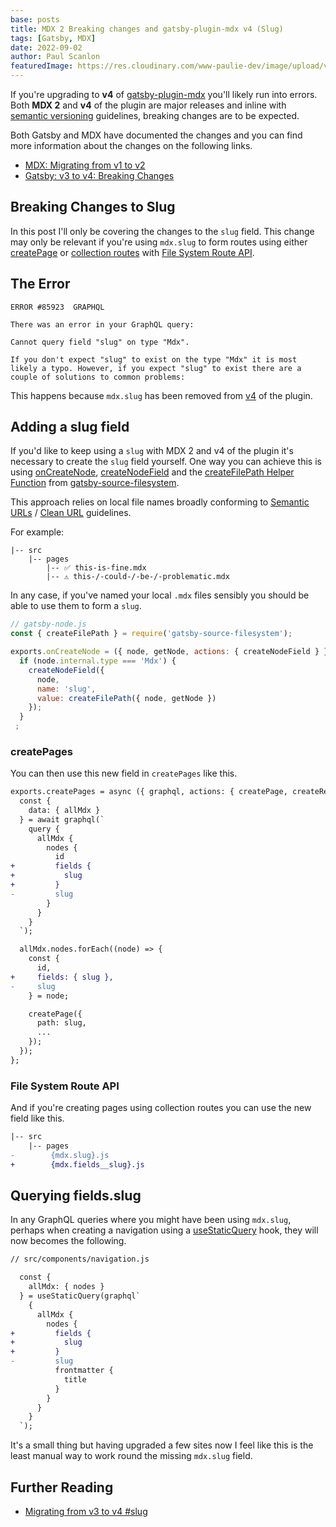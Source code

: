 ```yaml
---
base: posts
title: MDX 2 Breaking changes and gatsby-plugin-mdx v4 (Slug)
tags: [Gatsby, MDX]
date: 2022-09-02
author: Paul Scanlon
featuredImage: https://res.cloudinary.com/www-paulie-dev/image/upload/v1662113138/paulie.dev/2022/09/mdx-2-breaking-change-slug_pltwrl.jpg
---
```


If you're upgrading to **v4** of
[gatsby-plugin-mdx](https://www.gatsbyjs.com/plugins/gatsby-plugin-mdx/?=gatsby-plugin-mdx) you'll likely run into
errors. Both **MDX 2** and **v4** of the plugin are major releases and inline with
[semantic versioning](https://docs.npmjs.com/about-semantic-versioning) guidelines, breaking changes are to be expected.

Both Gatsby and MDX have documented the changes and you can find more information about the changes on the following
links.

- [MDX: Migrating from v1 to v2](https://mdxjs.com/migrating/v2/)
- [Gatsby: v3 to v4: Breaking Changes](https://www.gatsbyjs.com/plugins/gatsby-plugin-mdx/?=gatsby-plugin-mdx#v3-to-v4-breaking-changes)

## Breaking Changes to Slug

In this post I'll only be covering the changes to the `slug` field. This change may only be relevant if you're using
`mdx.slug` to form routes using either
[createPage](https://www.gatsbyjs.com/docs/reference/config-files/gatsby-node/#createPages) or
[collection routes](https://www.gatsbyjs.com/docs/reference/routing/file-system-route-api/#collection-routes) with
[File System Route API](https://www.gatsbyjs.com/docs/reference/routing/file-system-route-api/).

## The Error

```shell
ERROR #85923  GRAPHQL

There was an error in your GraphQL query:

Cannot query field "slug" on type "Mdx".

If you don't expect "slug" to exist on the type "Mdx" it is most likely a typo. However, if you expect "slug" to exist there are a
couple of solutions to common problems:
```

This happens because `mdx.slug` has been removed from
[v4](https://www.gatsbyjs.com/plugins/gatsby-plugin-mdx/?=gatsby-plugin-mdx#v3-to-v4-breaking-changes) of the plugin.

## Adding a slug field

If you'd like to keep using a `slug` with MDX 2 and v4 of the plugin it's necessary to create the `slug` field yourself.
One way you can achieve this is using
[onCreateNode](https://www.gatsbyjs.com/docs/reference/config-files/gatsby-node/#onCreateNode),
[createNodeField](https://www.gatsbyjs.com/docs/reference/config-files/actions/#createNodeField) and the
[createFilePath Helper Function](https://www.gatsbyjs.com/plugins/gatsby-source-filesystem/?=gatsby-source#helper-functions)
from [gatsby-source-filesystem](https://www.gatsbyjs.com/plugins/gatsby-source-filesystem).

This approach relies on local file names broadly conforming to [Semantic URLs](https://en.wikipedia.org/wiki/Clean_URL)
/ [Clean URL](https://en.wikipedia.org/wiki/Clean_URL) guidelines.

For example:

```
|-- src
    |-- pages
        |-- ✅ this-is-fine.mdx
        |-- ⚠️ this-/-could-/-be-/-problematic.mdx

```

In any case, if you've named your local `.mdx` files sensibly you should be able to use them to form a `slug`.

```javascript
// gatsby-node.js
const { createFilePath } = require('gatsby-source-filesystem');

exports.onCreateNode = ({ node, getNode, actions: { createNodeField } }) => {
  if (node.internal.type === 'Mdx') {
    createNodeField({
      node,
      name: 'slug',
      value: createFilePath({ node, getNode })
    });
  }
 ;

```

### createPages

You can then use this new field in `createPages` like this.

```diff
exports.createPages = async ({ graphql, actions: { createPage, createRedirect } }) => {
  const {
    data: { allMdx }
  } = await graphql(`
    query {
      allMdx {
        nodes {
          id
+         fields {
+           slug
+         }
-         slug
        }
      }
    }
  `);

  allMdx.nodes.forEach((node) => {
    const {
      id,
+     fields: { slug },
-     slug
    } = node;

    createPage({
      path: slug,
      ...
    });
  });
};
```

### File System Route API

And if you're creating pages using collection routes you can use the new field like this.

```diff
|-- src
    |-- pages
-        {mdx.slug}.js
+        {mdx.fields__slug}.js

```

## Querying fields.slug

In any GraphQL queries where you might have been using `mdx.slug`, perhaps when creating a navigation using a
[useStaticQuery](https://www.gatsbyjs.com/docs/reference/graphql-data-layer/graphql-api/#usestaticquery) hook, they will
now becomes the following.

```diff
// src/components/navigation.js

  const {
    allMdx: { nodes }
  } = useStaticQuery(graphql`
    {
      allMdx {
        nodes {
+         fields {
+           slug
+         }
-         slug
          frontmatter {
            title
          }
        }
      }
    }
  `);
```

It's a small thing but having upgraded a few sites now I feel like this is the least manual way to work round the
missing `mdx.slug` field.

## Further Reading

- [Migrating from v3 to v4 #slug](https://www.gatsbyjs.com/plugins/gatsby-plugin-mdx/#slug)
